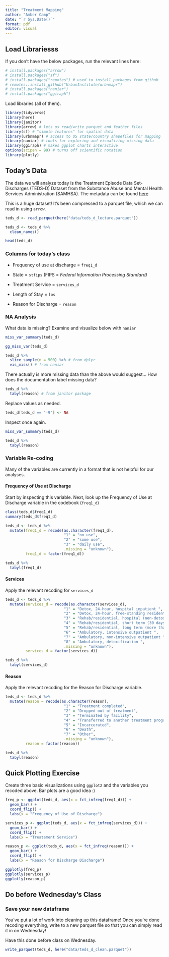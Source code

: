 ```yaml
---
title: "Treatment Mapping"
author: "Amber Camp" 
date: "`r Sys.Date()`"
format: pdf
editor: visual
---
```


## Load Librariesss

If you don't have the below packages, run the relevant lines here:

```r
# install.packages("arrow")
# install.packages("sf")
# install.packages("remotes") # used to install packages from github
# remotes::install_github("UrbanInstitute/urbnmapr")
# install.packages("naniar")
# install.packages("ggiraph")
```

Load libraries (all of them).

```r
library(tidyverse)
library(here)
library(janitor) 
library(arrow) # lets us read/write parquet and feather files
library(sf) # "simple features" for spatial data
library(urbnmapr) # access to US state/country shapefiles for mapping
library(naniar) # tools for exploring and visualizing missing data
library(ggiraph) # makes ggplot charts interactive
options(scipen = 99) # turns off scientific notation
library(plotly)
```

## Today's Data

The data we will analyze today is the Treatment Episode Data Set-Discharges (TEDS-D) Dataset from the Substance Abuse and Mental Health Services Administration (SAMHSA). The metadata can be found [here](https://www.samhsa.gov/data/system/files/media-puf-file/TEDS-D-2021-DS0001-info-codebook.pdf)

This is a huge dataset! It's been compressed to a parquet file, which we can read in using `arrow`.

```r
teds_d <- read_parquet(here("data/teds_d_lecture.parquet"))

teds_d <- teds_d %>%
  clean_names()

head(teds_d)
```

### Columns for today's class

-   Frequency of use at discharge = `freq1_d`

-   State = `stfips` (FIPS = *Federal Information Processing Standard)*

-   Treatment Service = `services_d`

-   Length of Stay = `los`

-   Reason for Discharge = `reason`

### NA Analysis

What data is missing? Examine and visualize below with `naniar`

```r
miss_var_summary(teds_d)

gg_miss_var(teds_d)

teds_d %>%
  slice_sample(n = 500) %>% # from dplyr
  vis_miss() # from naniar
```

There actually is more missing data than the above would suggest... How does the documentation label missing data?

```r
teds_d %>% 
  tabyl(reason) # from janitor package
```

Replace values as needed.

```r
teds_d[teds_d == "-9"] <- NA
```

Inspect once again.

```r
miss_var_summary(teds_d)

teds_d %>% 
  tabyl(reason)
```

### Variable Re-coding

Many of the variables are currently in a format that is not helpful for our analyses.

#### Frequency of Use at Discharge

Start by inspecting this variable. Next, look up the Frequency of Use at Discharge variable in the codebook (`freq1_d`)

```r
class(teds_d$freq1_d)
summary(teds_d$freq1_d)

teds_d <- teds_d %>%
  mutate(freq1_d = recode(as.character(freq1_d),
                          "1" = "no use",
                          "2" = "some use",
                          "3" = "daily use",
                          .missing = "unknown"),
         freq1_d = factor(freq1_d))

teds_d %>% 
  tabyl(freq1_d) 
```

#### Services

Apply the relevant recoding for `services_d`

```r
teds_d <- teds_d %>%
  mutate(services_d = recode(as.character(services_d),
                          "1" = "Detox, 24-hour, hospital inpatient ",
                          "2" = "Detox, 24-hour, free-standing residential ",
                          "3" = "Rehab/residential, hospital (non-detox) ",
                          "4" = "Rehab/residential, short term (30 days or fewer) ",
                          "5" = "Rehab/residential, long term (more than 30 days) ",
                          "6" = "Ambulatory, intensive outpatient ",
                          "7" = "Ambulatory, non-intensive outpatient ",
                          "8" = "Ambulatory, detoxification ",
                          .missing = "unknown"),
         services_d = factor(services_d))

teds_d %>% 
  tabyl(services_d) 
```

#### Reason

Apply the relevant recoding for the Reason for Discharge variable.

```r
teds_d <- teds_d %>%
  mutate(reason = recode(as.character(reason),
                          "1" = "Treatment completed",
                          "2" = "Dropped out of treatment",
                          "3" = "Terminated by facility",
                          "4" = "Transferred to another treatment program or facility ",
                          "5" = "Incarcerated",
                          "6" = "Death",
                          "7" = "Other",
                          .missing = "unknown"),
         reason = factor(reason))

teds_d %>% 
  tabyl(reason) 
```

## Quick Plotting Exercise

Create three basic visualizations using `ggplot2` and the variables you recoded above. Bar plots are a good idea :)

```r
freq_p <- ggplot(teds_d, aes(x = fct_infreq(freq1_d))) +
  geom_bar() +
  coord_flip() +
  labs(x = "Frequency of Use of Discharge")

services_p <- ggplot(teds_d, aes(x = fct_infreq(services_d))) +
  geom_bar() +
  coord_flip() +
  labs(x = "Treatement Service")

reason_p <- ggplot(teds_d, aes(x = fct_infreq(reason))) +
  geom_bar() +
  coord_flip() +
  labs(x = "Reason for Discharge Discharge")

ggplotly(freq_p)
ggplotly(services_p)
ggplotly(reason_p)
```

## Do before Wednesday's Class

### Save your new dataframe

You've put a lot of work into cleaning up this dataframe! Once you're done recoding everything, write to a new parquet file so that you can simply read it in on Wednesday!

Have this done before class on Wednesday.

```r
write_parquet(teds_d, here("data/teds_d_clean.parquet"))
```
